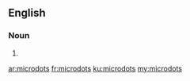 ==English==

===Noun===
{{head|en|noun plural form}}

# {{plural of|microdot|lang=en}}

[[ar:microdots]]
[[fr:microdots]]
[[ku:microdots]]
[[my:microdots]]